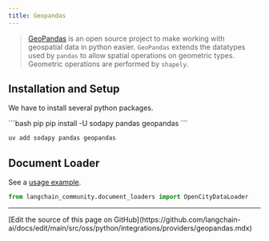 ```yaml
---
title: Geopandas
---
```


>[GeoPandas](https://geopandas.org/) is an open source project to make working
> with geospatial data in python easier. `GeoPandas` extends the datatypes used by
> `pandas` to allow spatial operations on geometric types.
> Geometric operations are performed by `shapely`.


## Installation and Setup

We have to install several python packages.

<CodeGroup>
```bash pip
pip install -U sodapy pandas geopandas
```

```bash uv
uv add sodapy pandas geopandas
```
</CodeGroup>

## Document Loader

See a [usage example](/oss/python/integrations/document_loaders/geopandas).

```python
from langchain_community.document_loaders import OpenCityDataLoader
```

---

<Callout icon="pen-to-square" iconType="regular">
  [Edit the source of this page on GitHub](https://github.com/langchain-ai/docs/edit/main/src/oss/python/integrations/providers/geopandas.mdx)
</Callout>
